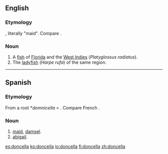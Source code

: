 ==English==

===Etymology===
{{etyl|es}}, literally "maid". Compare {{term|damsel}}.

===Noun===
{{en-noun}}

# A [[fish]] of [[Florida]] and the [[West Indies]] (''Platyglossus radiatus'').
# The [[ladyfish]] (''Harpe rufa'') of the same region.

{{Webster 1913}}

----

==Spanish==

===Etymology===
From a {{etyl|VL.|es}} root *''domnicella'' < {{etyl|la|es}} {{term|domina|lang=la}}. Compare French {{term|damoiselle|lang=fr}}.

===Noun===
{{es-noun|f}}

# [[maid]], [[damsel]].
# [[abigail]].

[[es:doncella]]
[[ko:doncella]]
[[io:doncella]]
[[fi:doncella]]
[[zh:doncella]]